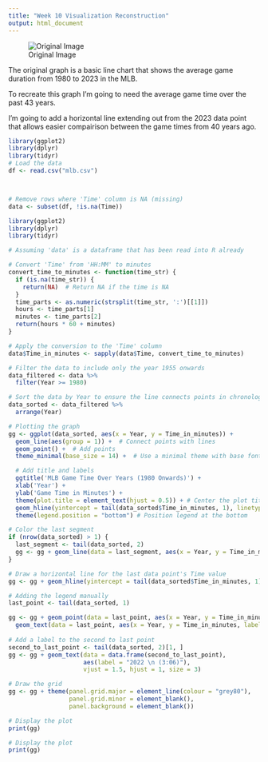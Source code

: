 ```yaml
---
title: "Week 10 Visualization Reconstruction"
output: html_document
---
```


![Original Image](https://static01.nyt.com/images/2023/04/24/learning/AverageGameDurationLN/AverageGameDurationLN-superJumbo.png)

The original graph is a basic line chart that shows the average game duration from 1980 to 2023 in the MLB.

To recreate this graph I'm going to need the average game time over the past 43 years.

I'm going to add a horizontal line extending out from the 2023 data point that allows easier compairison between the game times from 40 years ago.

```r

library(ggplot2)
library(dplyr)
library(tidyr)
# Load the data
df <- read.csv("mlb.csv")



# Remove rows where 'Time' column is NA (missing)
data <- subset(df, !is.na(Time))

library(ggplot2)
library(dplyr)
library(tidyr)

# Assuming 'data' is a dataframe that has been read into R already

# Convert 'Time' from 'HH:MM' to minutes
convert_time_to_minutes <- function(time_str) {
  if (is.na(time_str)) {
    return(NA)  # Return NA if the time is NA
  }
  time_parts <- as.numeric(strsplit(time_str, ':')[[1]])
  hours <- time_parts[1]
  minutes <- time_parts[2]
  return(hours * 60 + minutes)
}

# Apply the conversion to the 'Time' column
data$Time_in_minutes <- sapply(data$Time, convert_time_to_minutes)

# Filter the data to include only the year 1955 onwards
data_filtered <- data %>%
  filter(Year >= 1980)

# Sort the data by Year to ensure the line connects points in chronological order
data_sorted <- data_filtered %>%
  arrange(Year)

# Plotting the graph
gg <- ggplot(data_sorted, aes(x = Year, y = Time_in_minutes)) +
  geom_line(aes(group = 1)) +  # Connect points with lines
  geom_point() +  # Add points
  theme_minimal(base_size = 14) +  # Use a minimal theme with base font size set

  # Add title and labels
  ggtitle('MLB Game Time Over Years (1980 Onwards)') +
  xlab('Year') +
  ylab('Game Time in Minutes') +
  theme(plot.title = element_text(hjust = 0.5)) + # Center the plot title
  geom_hline(yintercept = tail(data_sorted$Time_in_minutes, 1), linetype="dashed", color = "blue") +
  theme(legend.position = "bottom") # Position legend at the bottom

# Color the last segment
if (nrow(data_sorted) > 1) {
  last_segment <- tail(data_sorted, 2)
  gg <- gg + geom_line(data = last_segment, aes(x = Year, y = Time_in_minutes), color = 'red')
}

# Draw a horizontal line for the last data point's Time value
gg <- gg + geom_hline(yintercept = tail(data_sorted$Time_in_minutes, 1), linetype="dashed", color = "blue", size = 0.5)

# Adding the legend manually
last_point <- tail(data_sorted, 1)

gg <- gg + geom_point(data = last_point, aes(x = Year, y = Time_in_minutes), color = 'red', size = 3) +
  geom_text(data = last_point, aes(x = Year, y = Time_in_minutes, label = "2023 \n (2:43)", vjust = 1.5))
  
# Add a label to the second to last point
second_to_last_point <- tail(data_sorted, 2)[1, ]
gg <- gg + geom_text(data = data.frame(second_to_last_point),
                     aes(label = "2022 \n (3:06)"),
                     vjust = 1.5, hjust = 1, size = 3)

# Draw the grid
gg <- gg + theme(panel.grid.major = element_line(colour = "grey80"),
                 panel.grid.minor = element_blank(),
                 panel.background = element_blank())

# Display the plot
print(gg)
```

```r
# Display the plot
print(gg)
```
